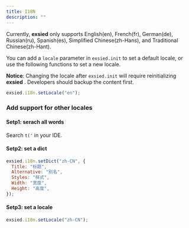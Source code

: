 ```yaml
---
title: I18N
description: ""
---
```


Currently, **exsied** only supports English(en), French(fr), German(de), Russian(ru), Spanish(es), Simplified Chinese(zh-Hans), and Traditional Chinese(zh-Hant).

You can add a `locale` parameter in `exsied.init` to set a default locale, or use the following functions to set a new locale.

**Notice**: Changing the locale after `exsied.init` will require reinitializing **exsied** . Developers should backup the content first.

```js
exsied.i18n.setLocale("en");
```

### Add support for other locales

#### Setp1: serach all words

Search `t('` in your IDE.

#### Setp2: set a dict

```js
exsied.i18n.setDict("zh-CN", {
  Title: "标题",
  Alternative: "别名",
  Styles: "样式",
  Width: "宽度",
  Height: "高度",
});
```

#### Setp3: set a locale

```js
exsied.i18n.setLocale("zh-CN");
```
